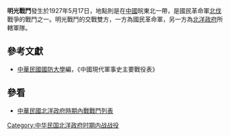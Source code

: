 {{Infobox Military Conflict|
campaign=|
image=|
caption=|
conflict=明光戰鬥|
date=1927年5月17日|
place=[[中國|中國]]皖東北|
result=北洋政府所轄部隊被擊退至五河地區|
combatant1=[[國民革命軍|國民革命軍]]一縱隊一師|
combatant2=直軍| 
commander1=[[鄒鵬振|鄒鵬振]]|
commander2=[[褚玉樸|褚玉樸]]|
strength1=|
strength2=|
casualties1=|
casualties2=|
}}
'''明光戰鬥'''發生於1927年5月17日，地點則是在[[中國|中國]]皖東北一帶，是國民革命軍[[北伐|北伐]]戰爭的戰鬥之一。明光戰鬥的交戰雙方，一方為國民革命軍，另一方為[[北洋政府|北洋政府]]所轄軍隊。
==參考文獻==
*[[中華民國|中華民國]][[國防大學_(臺灣)|國防大學]]編，《中國現代軍事史主要戰役表》
==參看==
*[[中華民國北洋政府時期內戰戰鬥列表|中華民國北洋政府時期內戰戰鬥列表]]
[[Category:中华民国北洋政府时期内战战役|Category:中华民国北洋政府时期内战战役]]